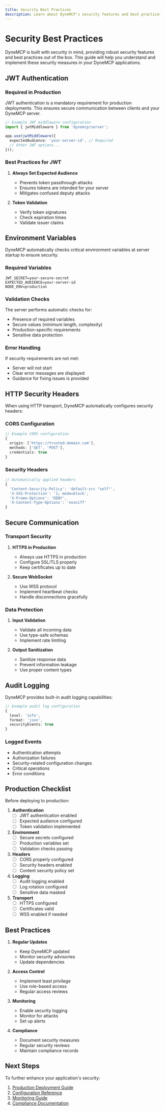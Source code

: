 ```yaml
---
title: Security Best Practices
description: Learn about DyneMCP's security features and best practices for secure deployment.
---
```


# Security Best Practices

DyneMCP is built with security in mind, providing robust security features and best practices out of the box. This guide will help you understand and implement these security measures in your DyneMCP applications.

## JWT Authentication

### Required in Production

JWT authentication is a mandatory requirement for production deployments. This ensures secure communication between clients and your DyneMCP server.

```typescript
// Example JWT middleware configuration
import { jwtMiddleware } from 'dynemcp/server';

app.use(jwtMiddleware({
  expectedAudience: 'your-server-id', // Required
  // Other JWT options...
}));
```

### Best Practices for JWT

1. **Always Set Expected Audience**
   - Prevents token passthrough attacks
   - Ensures tokens are intended for your server
   - Mitigates confused deputy attacks

2. **Token Validation**
   - Verify token signatures
   - Check expiration times
   - Validate issuer claims

## Environment Variables

DyneMCP automatically checks critical environment variables at server startup to ensure security.

### Required Variables

```env
JWT_SECRET=your-secure-secret
EXPECTED_AUDIENCE=your-server-id
NODE_ENV=production
```

### Validation Checks

The server performs automatic checks for:
- Presence of required variables
- Secure values (minimum length, complexity)
- Production-specific requirements
- Sensitive data protection

### Error Handling

If security requirements are not met:
- Server will not start
- Clear error messages are displayed
- Guidance for fixing issues is provided

## HTTP Security Headers

When using HTTP transport, DyneMCP automatically configures security headers:

### CORS Configuration

```typescript
// Example CORS configuration
{
  origin: ['https://trusted-domain.com'],
  methods: ['GET', 'POST'],
  credentials: true
}
```

### Security Headers

```typescript
// Automatically applied headers
{
  'Content-Security-Policy': 'default-src "self"',
  'X-XSS-Protection': '1; mode=block',
  'X-Frame-Options': 'DENY',
  'X-Content-Type-Options': 'nosniff'
}
```

## Secure Communication

### Transport Security

1. **HTTPS in Production**
   - Always use HTTPS in production
   - Configure SSL/TLS properly
   - Keep certificates up to date

2. **Secure WebSocket**
   - Use WSS protocol
   - Implement heartbeat checks
   - Handle disconnections gracefully

### Data Protection

1. **Input Validation**
   - Validate all incoming data
   - Use type-safe schemas
   - Implement rate limiting

2. **Output Sanitization**
   - Sanitize response data
   - Prevent information leakage
   - Use proper content types

## Audit Logging

DyneMCP provides built-in audit logging capabilities:

```typescript
// Example audit log configuration
{
  level: 'info',
  format: 'json',
  securityEvents: true
}
```

### Logged Events

- Authentication attempts
- Authorization failures
- Security-related configuration changes
- Critical operations
- Error conditions

## Production Checklist

Before deploying to production:

1. **Authentication**
   - [ ] JWT authentication enabled
   - [ ] Expected audience configured
   - [ ] Token validation implemented

2. **Environment**
   - [ ] Secure secrets configured
   - [ ] Production variables set
   - [ ] Validation checks passing

3. **Headers**
   - [ ] CORS properly configured
   - [ ] Security headers enabled
   - [ ] Content security policy set

4. **Logging**
   - [ ] Audit logging enabled
   - [ ] Log rotation configured
   - [ ] Sensitive data masked

5. **Transport**
   - [ ] HTTPS configured
   - [ ] Certificates valid
   - [ ] WSS enabled if needed

## Best Practices

1. **Regular Updates**
   - Keep DyneMCP updated
   - Monitor security advisories
   - Update dependencies

2. **Access Control**
   - Implement least privilege
   - Use role-based access
   - Regular access reviews

3. **Monitoring**
   - Enable security logging
   - Monitor for attacks
   - Set up alerts

4. **Compliance**
   - Document security measures
   - Regular security reviews
   - Maintain compliance records

## Next Steps

To further enhance your application's security:

1. [Production Deployment Guide](/guides/deployment)
2. [Configuration Reference](/reference/configuration)
3. [Monitoring Guide](/guides/monitoring)
4. [Compliance Documentation](/guides/compliance) 